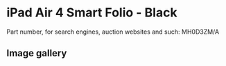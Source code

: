 
# iPad Air 4 Smart Folio - Black

Part number, for search engines, auction websites and such: MH0D3ZM/A

## Image gallery

<div style={{ width: '100%', maxWidth: '768px' }}>
<GalleryComponent
    images={[
      {
        original: "/everysource/MH0D3.webp",
        thumbnail: "/everypreview/MH0D3.webp",
      },
      {
        original: "/everysource/MH0D3_AV1.webp",
        thumbnail: "/everypreview/MH0D3_AV1.webp",
      },
      {
        original: "/everysource/MH0D3_AV2.webp",
        thumbnail: "/everypreview/MH0D3_AV2.webp",
      },
      {
        original: "/everysource/MH0D3_AV3.webp",
        thumbnail: "/everypreview/MH0D3_AV3.webp",
      },
      {
        original: "/everysource/MH0D3_AV4.webp",
        thumbnail: "/everypreview/MH0D3_AV4.webp",
      }
    ]}
  />
</div>